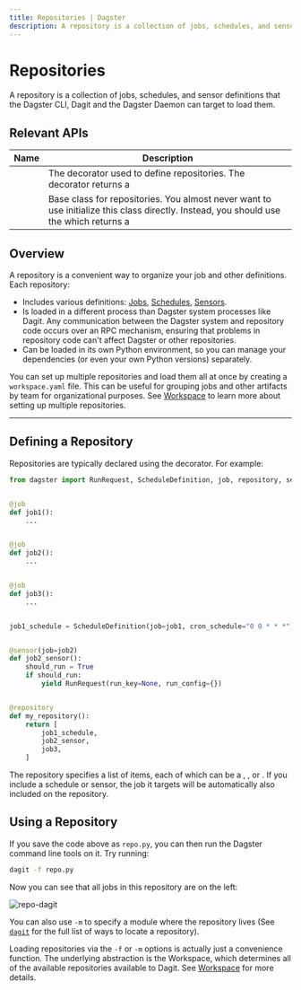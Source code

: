 ```yaml
---
title: Repositories | Dagster
description: A repository is a collection of jobs, schedules, and sensor definitions that the Dagster CLI, Dagit and the Dagster Daemon can target to load them.
---
```


# Repositories

A repository is a collection of jobs, schedules, and sensor definitions that the Dagster CLI, Dagit and the Dagster Daemon can target to load them.

## Relevant APIs

| Name                                       | Description                                                                                                                                                                                                                  |
| ------------------------------------------ | ---------------------------------------------------------------------------------------------------------------------------------------------------------------------------------------------------------------------------- |
| <PyObject object="repository" decorator /> | The decorator used to define repositories. The decorator returns a <PyObject object="RepositoryDefinition" />                                                                                                                |
| <PyObject object="RepositoryDefinition" /> | Base class for repositories. You almost never want to use initialize this class directly. Instead, you should use the <PyObject object="repository" decorator /> which returns a <PyObject object="RepositoryDefinition"  /> |

## Overview

A repository is a convenient way to organize your job and other definitions. Each repository:

- Includes various definitions: [Jobs](/concepts/solids-pipelines/pipelines), [Schedules](/concepts/partitions-schedules-sensors/schedules), [Sensors](/concepts/partitions-schedules-sensors/sensors).
- Is loaded in a different process than Dagster system processes like Dagit. Any communication between the Dagster system and repository code occurs over an RPC mechanism, ensuring that problems in repository code can't affect Dagster or other repositories.
- Can be loaded in its own Python environment, so you can manage your dependencies (or even your own Python versions) separately.

You can set up multiple repositories and load them all at once by creating a `workspace.yaml` file. This can be useful for grouping jobs and other artifacts by team for organizational purposes. See [Workspace](/concepts/repositories-workspaces/workspaces) to learn more about setting up multiple repositories.

---

## Defining a Repository

Repositories are typically declared using the <PyObject object="repository" decorator /> decorator. For example:

```python file=/concepts/repositories_workspaces/repository_definition.py
from dagster import RunRequest, ScheduleDefinition, job, repository, sensor


@job
def job1():
    ...


@job
def job2():
    ...


@job
def job3():
    ...


job1_schedule = ScheduleDefinition(job=job1, cron_schedule="0 0 * * *")


@sensor(job=job2)
def job2_sensor():
    should_run = True
    if should_run:
        yield RunRequest(run_key=None, run_config={})


@repository
def my_repository():
    return [
        job1_schedule,
        job2_sensor,
        job3,
    ]
```

The repository specifies a list of items, each of which can be a <PyObject object="JobDefinition"/>, <PyObject module="dagster" object="ScheduleDefinition" />, or <PyObject module="dagster" object="SensorDefinition" />. If you include a schedule or sensor, the job it targets will be automatically also included on the repository.

## Using a Repository

If you save the code above as `repo.py`, you can then run the Dagster command line tools on it. Try running:

```bash
dagit -f repo.py
```

Now you can see that all jobs in this repository are on the left:

<Image
  alt="repo-dagit"
  src="/images/concepts/repo-dagit.png"
  width={4032}
  height={2454}
/>

You can also use `-m` to specify a module where the repository lives (See [`dagit`](/_apidocs/cli#dagit) for the full list of ways to locate a repository).

Loading repositories via the `-f` or `-m` options is actually just a convenience function. The underlying abstraction is the Workspace, which determines all of the available repositories available to Dagit. See [Workspace](/concepts/repositories-workspaces/workspaces) for more details.
